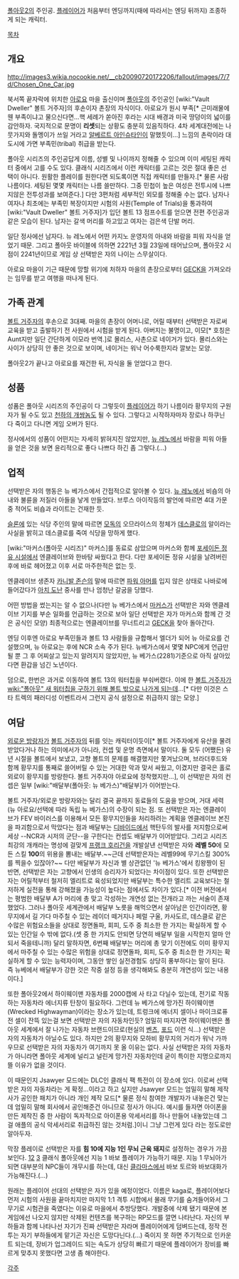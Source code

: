 [[폴아웃2]]의 주인공. [[플레이어]]가 처음부터 엔딩까지(때에 따라서는 엔딩 뒤까지) 조종하게 되는 캐릭터.

[[목차]]
== 개요 ==
http://images3.wikia.nocookie.net/__cb20090720172206/fallout/images/7/7d/Chosen_One_Car.jpg

북서쪽 끝자락에 위치한 [[아로요]] 마을 출신이며 [[폴아웃]]의 주인공인 [wiki:"Vault Dweller" 볼트 거주자]의 후손이자 촌장의 자식이다. 아로요가 원시 부족[* 근미래물에 웬 부족이냐고 물으신다면...핵 세례가 쏟아진 후라는 시대 배경과 미국 땅덩이의 넓이를 감안하자. 국지적으로 문명이 '''리셋'''되는 상황도 충분히 있음직하다. 4차 세계대전에는 나뭇가지와 돌멩이가 쓰일 거라고 [[알베르트 아인슈타인]]이 말했듯이...] 느낌의 촌락이라 대도시에 가면 부족민(tribal) 취급을 받는다.

폴아웃 시리즈의 주인공답게 이름, 성별 및 나이까지 정해줄 수 있으며 이미 세팅된 캐릭터 중에서 고를 수도 있다. 클래식 시리즈에서 이런 캐릭터를 고르는 것은 절대 좋은 선택이 아니다. 원활한 플레이를 원한다면 되도록이면 직접 캐릭터를 만들자.[* 물론 사람나름이다. 세팅된 몇몇 캐릭터는 나름 쓸만하다. 그중 민첩이 높은 여성은 전투시에 나쁘지않은 전투성과를 보여준다.] 다만 3편처럼 세부적인 외모를 정해줄 수는 없다. 남자나 여자나 최초에는 부족민 복장이지만 시험의 사원(Temple of Trials)을 통과하여 [wiki:"Vault Dweller" 볼트 거주자]가 입던 볼트 13 점프수트를 얻으면 전편 주인공과 같은 모습이 된다. 남자는 갈색 머리를 하고있고 여자는 검은색 단발 머리.

일단 정사에선 남자다. 뉴 레노에서 어떤 카지노 운영자의 아내와 바람을 피워 자식을 얻었기 때문. 그리고 폴아웃 바이블에 의하면 2221년 3월 23일에 태어났으며, 폴아웃2 시점이 2241년이므로 게임 상 선택받은 자의 나이는 스무살이다.

아로요 마을이 기근 때문에 망할 위기에 처하자 마을의 촌장으로부터 [[GECK]]을 가져오라는 임무를 받고 여행을 떠나게 된다.

== 가족 관계 ==
[[볼트 거주자]]의 후손으로 3대째. 마을의 촌장이 어머니로, 어릴 때부터 선택받은 자로써 교육을 받고 출발하기 전 사원에서 시험을 받게 된다. 아버지는 불명이고, 이모[* 호칭은 Aunt지만 일단 간단하게 이모라 번역.]로 몰리스, 사촌으로 네이거가 있다. 몰리스와는 사이가 상당히 안 좋은 것으로 보이며, 네이거는 워낙 어수룩한지라 깔보는 모양.

폴아웃2가 끝나고 아로요를 재건한 뒤, 자식을 둘 얻었다고 한다.

== 성품 ==
성품은 폴아웃 시리즈의 주인공이 다 그렇듯이 [[플레이어]]가 하기 나름이라 황무지의 구원자가 될 수도 있고 [[천하의 개쌍놈]]도 될 수 있다. 그렇다고 시작하자마자 장로나 하쿠닌 다 죽이고 다니면 게임 오버가 된다.

정사에서의 성품이 어떤지는 자세히 밝혀지진 않았지만, [[뉴 레노]]에서 바람을 피워 아들을 얻은 것을 보면 윤리적으로 좋다 나쁘다 하긴 좀 그렇다.(...)

== 업적 ==
선택받은 자의 행동은 뉴 베가스에서 간접적으로 알아볼 수 있다. [[뉴 레노]]에서 비숍의 아내와 불륜을 저질러 아들을 낳게 만들었다. 브루스 아이작등의 발언에 따르면 4대 가문 중 적어도 비숍과 라이트는 건재한 듯.

[[슬론]]에 있는 식당 주인의 말에 따르면 [[모독]]의 오므라이스의 정체가 [[데스클로]]의 알이라는 사실을 밝히고 데스클로를 죽여 식당을 망하게 했다.

[wiki:"마커스(폴아웃 시리즈)" 마커스]를 동료로 삼았으며 마커스와 함께 [[포세이돈 정유 시설]]에서 엔클레이브와 한바탕 싸웠다고 한다. 다만 포세이돈 정유 시설을 날려버린 후에 바로 헤어졌고 이후 서로 마주한적은 없는 듯.

엔클레이브 생존자 [[카니발 존슨]]의 말에 따르면 [[파워 아머]]를 입지 않은 상태로 나바로에 들어갔다가 [[아치 도난]] 중사를 만나 엄청난 갈굼을 당했다.

어떤 방법을 썼는지는 알 수 없으나(다만 뉴 베가스에서 [[마커스]]가 선택받은 자와 엔클레이브 기지를 부순 일화를 언급하는 것으로 보아 일단 선택받은 자가 마커스와 함께 간 것은 공식인 모양) 최종적으로는 엔클레이브를 무너트리고 [[GECK]]을 찾아 돌아간다.

엔딩 이후엔 아로요 부족민들과 볼트 13 사람들을 규합해서 엘더가 되어 뉴 아로요를 건설했으며, 뉴 아로요는 후에 NCR 소속 주가 된다. 뉴베가스에서 몇몇 NPC에게 언급만 될 뿐 그 후 어찌살고 있는지 알려지지 않았지만, 뉴 베가스(2281)기준으로 아직 살아있다면 환갑을 넘긴 노년이다. 

덤으로, 한번은 과거로 이동하여 볼트 13의 워터칩을 부숴버렸다. 이에 한 [[볼트 거주자]]가 [[wiki:"폴아웃" 새 워터칩을 구하기 위해 볼트 밖으로 나가게 되는데]]...[* 다만 이것은 스타 트렉의 패러디성 이벤트라서 그런지 공식 설정으로 취급하지 않는 모양.]

== 여담 ==
[[외로운 방랑자]]가 [[볼트 거주자]]의 뒤를 잇는 캐릭터이듯이[* 볼트 거주자에게 유산을 물려받았다거나 하는 의미에서가 아니라, 컨셉 및 운명 측면에서 말이다. 둘 모두 (어쨌든) 유년 시절을 볼트에서 보냈고, 고향 볼트의 문제를 해결했지만 쫓겨났으며, 브라더후드와 함께 황무지를 통째로 쓸어버릴 수 있는 거대한 악과 맞서 싸웠고, 이겼지만 결국은 홀로 외로이 황무지를 방랑한다. 볼트 거주자야 아로요에 정착했지만...], 이 선택받은 자의 컨셉은 일부 [wiki:"배달부(폴아웃: 뉴 베가스)"배달부]가 이어받는다.

볼트 거주자/외로운 방랑자와는 달리 결국 끝까지 동료들의 도움을 받으며, 거대 세력(뉴 아로요/선택에 따라 독립 뉴 베가스)의 수장이 되는 점. 또 선택받은 자는 엔클레이브가 FEV 바이러스를 이용해서 모든 황무지인들을 처리하려는 계획을 엔클레이브 본진을 파괴함으로서 막았다는 점과 배달부는 [[디바이드]]에서 핵탄두의 발사를 저지함으로써 세상 --NCR과 시저의 군단--을 구한다는 컨셉도 배달부가 이어받았다. 그리고 시리즈 최강의 개캐라는 명성에 걸맞게 [[프랭크 호리건]]을 개발살낸 선택받은 자와 '''레벨 50'''에 모든 스킬 '''100'''의 위용을 뽐내는 배달부.~~근데 선택받은자는 레벨99에 무기스킬 300%를 찍을수 있잖아?~~ 다만 배달부가 자신과 별 상관없던 '뉴 베가스'에서 킹왕짱이 된 반면, 선택받은 자는 고향에서 인생의 승리자가 되었다는 차이점이 있다. 또한 선택받은 자는 어릴적부터 철저히 엘리트로 육성되었지만 배달부는 특수한 엘리트 교육보다는 철저하게 실전을 통해 강해졌을 가능성이 높다는 점에서도 차이가 있다.[* 이전 버전에서는 평범한 배달부 A가 머리에 총 맞고 각성하는 개연성 없는 전개라고 까는 서술이 존재했었다. 그러나 폴아웃 세계관에서 배달부 노릇을 해먹으면서 살아남은 인간이라면, 황무지에서 길 가다 마주칠 수 있는 레이더 떼거지나 페럴 구울, 카사도르, 데스클로 같은 수많은 위험요소들을 상대로 정면돌파, 회피, 도주 중 최소한 한 가지는 확실하게 할 수 있는 인간일 수 밖에 없다.(셋 중 한 가지도 안되면 당연히 배달부 일을 시작한지 얼마 안 되서 죽을테니까) 달리 말하자면, 6번째 배달부는 머리에 총 맞기 이전에도 이미 황무지에서 마주칠 수 있는 수많은 위험을 상대로 정면돌파, 회피, 도주 중 최소한 한 가지는 확실하게 할 수 있는 능력자이며, 그동안 쌓인 실전경험도 상당히 풍부하다는 말이 된다. 즉 뉴베에서 배달부가 강한 것은 작중 설정 등을 생각해봐도 충분히 개연성이 있는 내용이다.]

또한 폴아웃2에서 하이웨이맨 자동차를 2000캡에 사 타고 다닐수 있는데, 전기로 작동하는 자동차라 에너지류 탄창이 필요하다. 그런데 뉴 베가스에 망가진 하이웨이맨(Wrecked Highwayman)이라는 장소가 있는데, 트렁크에 에너지 셀이나 마이크로퓨전 셀이 잔뜩 있는걸 보면 선택받은 자의 자동차인듯? 엄밀히 따지자면 하이웨이맨은 폴아웃 세계에서 잘 나가는 자동차 브랜드이므로(현실의 [[벤츠]], [[포드]] 이런 식...) 선택받은 자의 자동차가 아닐수도 있다. 하지만 2의 황무지와 모하비 황무지의 거리가 워낙 가까우므로 선택받은 자의 자동차가 여기까지 못 올 이유는 없다. 사실 선택받은 자의 자동차가 아니라면 폴아웃 세계에 널리고 널린게 망가진 자동차인데 굳이 특이한 지명으로까지 뜰 이유가 없을 것이다.

이 때문인지 Jsawyer 모드에는 DLC인 클래식 팩 특전이 이 장소에 있다. 이로써 선택받은 자의 자동차라는 게 확정...이라고 하고 싶지만 Jsawyer 모드는 엄밀히 말해 제작사가 공인한 패치가 아니라 개인 제작 모드[* 물론 정식 참여한 개발자가 내놓은건 맞는데 엄밀히 말해 회사에서 공인해준건 아니므로 정사가 아니다. 예시를 들자면 아이폰을 만든 제작진 중 한 사람이 독자적으로 아이폰용 악세서리를 하나 만들어 내놓았는데 그걸 애플의 공식 악세서리로 취급하진 않는 것처럼.]이니 그냥 그런게 있다 라는 정도로만 알아두자.

막장 플레이로 선택받은 자를 '''힘 10에 지능 1인 무뇌 근육 돼지'''로 설정하는 경우가 가끔 보인다. [http://bbs2.ruliweb.daum.net/gaia/do/ruliweb/family/217/read?articleId=23022134&bbsId=G005&searchKey=userid&itemGroupId=&itemId=64&searchValue=MNTrbZNI8nE0&platformId= 1][http://bbs2.ruliweb.daum.net/gaia/do/ruliweb/family/217/read?articleId=23043819&bbsId=G005&searchKey=userid&itemGroupId=&searchName=%EA%B7%B8%EB%A6%AC%ED%8F%B0%EC%A6%88&itemId=64&searchValue=MNTrbZNI8nE0&platformId=&pageIndex=1 2] [http://bbs2.ruliweb.daum.net/gaia/do/ruliweb/family/217/read?articleId=23069712&bbsId=G005&searchKey=userid&itemGroupId=&searchName=%EA%B7%B8%EB%A6%AC%ED%8F%B0%EC%A6%88&itemId=64&searchValue=MNTrbZNI8nE0&platformId=&pageIndex=1 3] 클래식 폴아웃에선 지능 1 바보 플레이가 가능하기 때문. 지능 1 무뇌아가 되면 대부분의 NPC들이 개무시를 하는데, 대신 [[클라마스]]에서 바보 토르와 바보대화가 가능해진다.(...) 

원래는 플레이어 선대의 선택받은 자가 있을 예정이었다. 이름은 kaga로, 플레이어보다 먼저 시험의 사원을 끝마치지만 마지막 1:1 격투 시합에서 몰래 무기를 숨겨들어와서 그 무기로 시험관을 죽였다는 이유로 마을에서 추방당했다. 개발중에 삭제 됐기 때문에 본게임에선 나오지 않지만 삭제된 컨텐츠를 복구하는 RP모드를 깔면 나타난다. 자신의 부하들과 함께 나타나선 자기가 진짜 선택받은 자라며 플레이어에게 덤벼드는데, 정작 전투는 자기 부하들에게 맡기곤 자신은 도망다닌다.(...) 죽이지 못 하면 주기적으로 인카운트 되는데, 장비가 업그레이드 되는 속도가 상당히 빠르기 때문에 플레이어가 장비를 빠르게 맞추지 못했다면 고생 좀 해야한다.

[[각주]]
